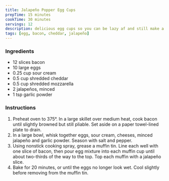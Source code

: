 ```yaml
---
title: Jalapeño Popper Egg Cups
prepTime: 15 minutes
cookTime: 30 minutes
servings: 12
description: delicious egg cups so you can be lazy af and still make a healthy breakfast and then it's just ready.
tags: [egg, bacon, cheddar, jalapeño]
---
```


### Ingredients

- 12 slices bacon
- 10 large eggs
- 0.25 cup sour cream
- 0.5 cup shredded cheddar
- 0.5 cup shredded mozzarella
- 2 jalapeños, minced
- 1 tsp garlic powder

### Instructions

1. Preheat oven to 375°. In a large skillet over medium heat, cook bacon until slightly browned but still pliable. Set aside on a paper towel-lined plate to drain.
1. In a large bowl, whisk together eggs, sour cream, cheeses, minced jalapeño and garlic powder. Season with salt and pepper.
1. Using nonstick cooking spray, grease a muffin tin. Line each well with one slice of bacon, then pour egg mixture into each muffin cup until about two-thirds of the way to the top. Top each muffin with a jalapeño slice.
1. Bake for 20 minutes, or until the eggs no longer look wet. Cool slightly before removing from the muffin tin.
